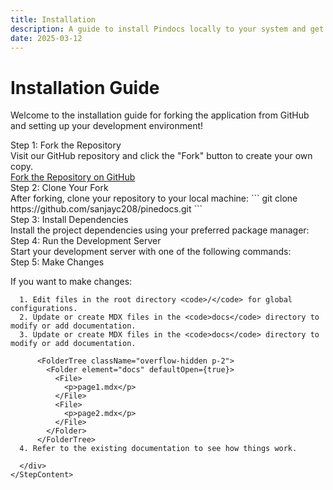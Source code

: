 ```yaml
---
title: Installation
description: A guide to install Pindocs locally to your system and get it runing
date: 2025-03-12
---
```


# Installation Guide

Welcome to the installation guide for forking the application from GitHub and setting up your development environment!

<Steps>
  <Step>
    <StepTitle>Step 1: Fork the Repository</StepTitle>
    <StepContent>
    <div>
      <div>
        Visit our GitHub repository and click the "Fork" button to create your own copy.
      </div>
        <a
          href="https://github.com/sanjayc208/pinedocs"
          target="_blank"
          rel="noopener noreferrer"
        >
          Fork the Repository on GitHub
        </a>
      </div>
    </StepContent>
  </Step>
  <Step>
    <StepTitle>Step 2: Clone Your Fork</StepTitle>
    <StepContent>
    <div>
      After forking, clone your repository to your local machine:
  ```
  git clone https://github.com/sanjayc208/pinedocs.git
  ```
      </div>
    </StepContent>
  </Step>
  <Step>
    <StepTitle>Step 3: Install Dependencies</StepTitle>
    <StepContent>
    <div>
      Install the project dependencies using your preferred package manager:
       <CodeTabs tabs={{
        'npm':{
          syntax:'npm i'
        },
        'pnpm':{
          syntax:'pnpm i'
        },
        'yarn':{
          syntax:'yarn i'
        },
       }} />
      </div>
    </StepContent>
  </Step>
  <Step>
    <StepTitle>Step 4: Run the Development Server</StepTitle>
    <StepContent>
    <div>
      Start your development server with one of the following commands:
      <CodeTabs tabs={{
        'npm':{
          syntax:'npm run dev'
        },
        'pnpm':{
          syntax:'pnpm dev'
        },
        'yarn':{
          syntax:'yarn run dev'
        },
       }} />
      </div>
    </StepContent>
  </Step>
  <Step>
    <StepTitle>Step 5: Make Changes</StepTitle>
    <StepContent>
    <div>
      <p>If you want to make changes:</p>

      1. Edit files in the root directory <code>/</code> for global configurations.
      2. Update or create MDX files in the <code>docs</code> directory to modify or add documentation.
      3. Update or create MDX files in the <code>docs</code> directory to modify or add documentation.

          <FolderTree className="overflow-hidden p-2">
            <Folder element="docs" defaultOpen={true}>
              <File>
                <p>page1.mdx</p>
              </File>
              <File>
                <p>page2.mdx</p>
              </File>
            </Folder>
          </FolderTree>
      4. Refer to the existing documentation to see how things work.  
      
      </div>
    </StepContent>
  </Step>
</Steps>
